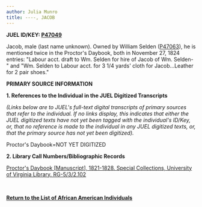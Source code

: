 ```yaml
---
author: Julia Munro
title: ----, JACOB
---
```

**JUEL ID/KEY: [P47049](http://juel.iath.virginia.edu/public_person?person=47049 "P47049")[  
](http://juel.iath.virginia.edu/public_person?person=47002 "P47002")**

Jacob, male (last name unknown). Owned by William Selden ([P47063](http://juel.iath.virginia.edu/public_person?person=47063 "P47063")), he is mentioned twice in the Proctor's Daybook, both in November 27, 1824 entries: "Labour acct. draft to Wm. Selden for hire of Jacob of Wm. Selden-" and "Wm. Selden to Labour acct. for 3 1/4 yards' cloth for Jacob...Leather for 2 pair shoes." 

**PRIMARY SOURCE INFORMATION** 

**1\. References to the Individual in the JUEL Digitized Transcripts**

_(Links below are to JUEL's full-text digital transcripts of primary sources that refer to the individual. If no links display, this indicates that either the JUEL digitized texts have not yet been tagged with the individual's ID/Key, or, that no reference is made to the individual in any JUEL digitized texts, or, that the primary source has not yet been digitized)._   

Proctor's Daybook=NOT YET DIGITIZED 

**2\. Library Call Numbers/Bibliographic Records**

[](http://search.lib.virginia.edu/catalog/u6371432)[Proctor's Daybook \[Manuscript\], 1821-1828. Special Collections, University of Virginia Library. RG-5/3/2.102](http://search.lib.virginia.edu/catalog/u6607353 "Proctor's Daybook")

 [](http://search.lib.virginia.edu/catalog/u6371432)

**[Return to the List of African American Individuals](http://juel.iath.virginia.edu/node/367 "Return to the List of African-American Individuals")**